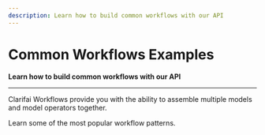 ```yaml
---
description: Learn how to build common workflows with our API
---
```


# Common Workflows Examples

**Learn how to build common workflows with our API**
<hr />

Clarifai Workflows provide you with the ability to assemble multiple models and model operators together. 

Learn some of the most popular workflow patterns.


<DocCardList items={useCurrentSidebarCategory().items}/>